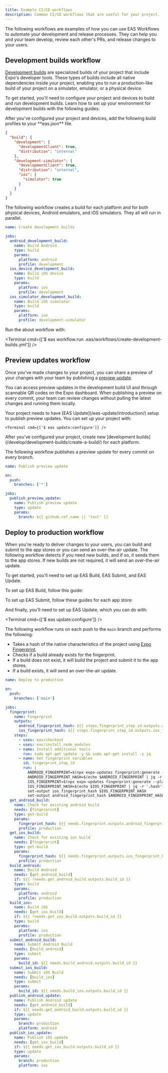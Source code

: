 ```yaml
---
title: Example CI/CD workflows
description: Common CI/CD workflows that are useful for your project.
---
```




The following workflows are examples of how you can use EAS Workflows to automate your development and release processes. They can help you and your team develop, review each other's PRs, and release changes to your users.

## Development builds workflow

[Development builds](/develop/development-builds/introduction/) are specialized builds of your project that include Expo's developer tools. These types of builds include all native dependencies inside your project, enabling you to run a production-like build of your project on a simulator, emulator, or a physical device.

<Prerequisites summary="Prerequisites" numberOfRequirements={2}>
  <Requirement number={1} title="Set up your environment">
    To get started, you'll need to configure your project and devices to build and run development builds. Learn how to set up your environment for development builds with the following guides:

<BoxLink
  title="Android device setup"
  description="Get your project ready for development builds."
  href="/get-started/set-up-your-environment/?mode=development-build&platform=android&device=physical"
  Icon={BookOpen02Icon}
/>

<BoxLink
  title="Android emulator setup"
  description="Get your project ready for development builds."
  href="/get-started/set-up-your-environment/?mode=development-build&platform=android&device=simulated"
  Icon={BookOpen02Icon}
/>

<BoxLink
  title="iOS device setup"
  description="Get your project ready for development builds."
  href="/get-started/set-up-your-environment/?mode=development-build&platform=ios&device=physical"
  Icon={BookOpen02Icon}
/>

<BoxLink
  title="iOS simulator setup"
  description="Get your project ready for development builds."
  href="/get-started/set-up-your-environment/?mode=development-build&platform=ios&device=simulated"
  Icon={BookOpen02Icon}
/>

  </Requirement>
  <Requirement number={2} title="Create build profiles">
  After you've configured your project and devices, add the following build profiles to your **eas.json** file.

```json eas.json
{
  "build": {
    "development": {
      "developmentClient": true,
      "distribution": "internal"
    },
    "development-simulator": {
      "developmentClient": true,
      "distribution": "internal",
      "ios": {
        "simulator": true
      }
    }
  }
}
```

  </Requirement>
</Prerequisites>

The following workflow creates a build for each platform and for both physical devices, Android emulators, and iOS simulators. They all will run in parallel.

```yaml .eas/workflows/create-development-builds.yml
name: Create development builds

jobs:
  android_development_build:
    name: Build Android
    type: build
    params:
      platform: android
      profile: development
  ios_device_development_build:
    name: Build iOS device
    type: build
    params:
      platform: ios
      profile: development
  ios_simulator_development_build:
    name: Build iOS simulator
    type: build
    params:
      platform: ios
      profile: development-simulator
```

Run the about workflow with:

<Terminal cmd={['$ eas workflow:run .eas/workflows/create-development-builds.yml']} />

## Preview updates workflow

Once you've made changes to your project, you can share a preview of your changes with your team by publishing a [preview update](/review/share-previews-with-your-team/).

You can access preview updates in the development build UI and through scannable QR codes on the Expo dashboard. When publishing a preview on every commit, your team can review changes without pulling the latest changes and running them locally.

<Prerequisites summary="Prerequisites" numberOfRequirements={2}>
  <Requirement number={1} title="Set up EAS Update">
    Your project needs to have [EAS Update](/eas-update/introduction/) setup to publish preview updates. You can set up your project with:

    <Terminal cmd={['$ eas update:configure']} />

  </Requirement>
  <Requirement number={2} title="Create new development builds">
    After you've configured your project, create new [development builds](/develop/development-builds/create-a-build/) for each platform.
  </Requirement>
</Prerequisites>

The following workflow publishes a preview update for every commit on every branch.

```yaml .eas/workflows/publish-preview-update.yml
name: Publish preview update

on:
  push:
    branches: ['*']

jobs:
  publish_preview_update:
    name: Publish preview update
    type: update
    params:
      branch: ${{ github.ref_name || 'test' }}
```

## Deploy to production workflow

When you're ready to deliver changes to your users, you can build and submit to the app stores or you can send an over-the-air update. The following workflow detects if you need new builds, and if so, it sends them to the app stores. If new builds are not required, it will send an over-the-air update.

<Prerequisites numberOfRequirements={3}>
  <Requirement number={1} title="Set up EAS Build">
  To get started, you'll need to set up EAS Build, EAS Submit, and EAS Update.

To set up EAS Build, follow this guide:

<BoxLink
  title="EAS Build prerequisites"
  description="Get your project ready for EAS Build."
  href="/build/setup/"
  Icon={BookOpen02Icon}
/>
  </Requirement>
  <Requirement number={2} title="Set up EAS Submit">
  To set up EAS Submit, follow these guides for each app store:

<BoxLink
  title="Google Play Store prerequisites"
  description="Get your project ready for Google Play Store submissions."
  href="/submit/android/"
  Icon={BookOpen02Icon}
/>

<BoxLink
  title="Apple App Store prerequisites"
  description="Get your project ready for Apple App Store submissions."
  href="/submit/ios/"
  Icon={BookOpen02Icon}
/>
  </Requirement>
  <Requirement number={3} title="Set up EAS Update">
  And finally, you'll need to set up EAS Update, which you can do with:

<Terminal cmd={['$ eas update:configure']} />
  </Requirement>
</Prerequisites>

The following workflow runs on each push to the `main` branch and performs the following:

- Takes a hash of the native characteristics of the project using [Expo Fingerprint](/versions/latest/sdk/fingerprint/).
- Checks if a build already exists for the fingerprint.
- If a build does not exist, it will build the project and submit it to the app stores.
- If a build exists, it will send an over-the-air update.

```yaml .eas/workflows/deploy-to-production.yml
name: Deploy to production

on:
  push:
    branches: ['main']

jobs:
  fingerprint:
    name: Fingerprint
    outputs:
      android_fingerprint_hash: ${{ steps.fingerprint_step_id.outputs.android_fingerprint_hash }}
      ios_fingerprint_hash: ${{ steps.fingerprint_step_id.outputs.ios_fingerprint_hash }}
    steps:
      - uses: eas/checkout
      - uses: eas/install_node_modules
      - name: Install additional tools
        run: sudo apt-get update -y && sudo apt-get install -y jq
      - name: Set fingerprint variables
        id: fingerprint_step_id
        run: |
          ANDROID_FINGERPRINT=$(npx expo-updates fingerprint:generate --platform android)
          ANDROID_FINGERPRINT_HASH=$(echo $ANDROID_FINGERPRINT | jq -r '.hash')
          IOS_FINGERPRINT=$(npx expo-updates fingerprint:generate --platform ios)
          IOS_FINGERPRINT_HASH=$(echo $IOS_FINGERPRINT | jq -r '.hash')
          set-output ios_fingerprint_hash $IOS_FINGERPRINT_HASH
          set-output android_fingerprint_hash $ANDROID_FINGERPRINT_HASH
  get_android_build:
    name: Check for existing android build
    needs: [fingerprint]
    type: get-build
    params:
      fingerprint_hash: ${{ needs.fingerprint.outputs.android_fingerprint_hash }}
      profile: production
  get_ios_build:
    name: Check for existing ios build
    needs: [fingerprint]
    type: get-build
    params:
      fingerprint_hash: ${{ needs.fingerprint.outputs.ios_fingerprint_hash }}
      profile: production
  build_android:
    name: Build Android
    needs: [get_android_build]
    if: ${{ !needs.get_android_build.outputs.build_id }}
    type: build
    params:
      platform: android
      profile: production
  build_ios:
    name: Build iOS
    needs: [get_ios_build]
    if: ${{ !needs.get_ios_build.outputs.build_id }}
    type: build
    params:
      platform: ios
      profile: production
  submit_android_build:
    name: Submit Android Build
    needs: [build_android]
    type: submit
    params:
      build_id: ${{ needs.build_android.outputs.build_id }}
  submit_ios_build:
    name: Submit iOS Build
    needs: [build_ios]
    type: submit
    params:
      build_id: ${{ needs.build_ios.outputs.build_id }}
  publish_android_update:
    name: Publish Android update
    needs: [get_android_build]
    if: ${{ needs.get_android_build.outputs.build_id }}
    type: update
    params:
      branch: production
      platform: android
  publish_ios_update:
    name: Publish iOS update
    needs: [get_ios_build]
    if: ${{ needs.get_ios_build.outputs.build_id }}
    type: update
    params:
      branch: production
      platform: ios
```
